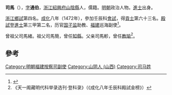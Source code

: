 '''司馬{{ruby|垔|yīn}}'''（{{bd|1439年||？}}），[[表字|字]]'''通伯'''，[[浙江|浙江]][[紹興府|紹興府]][[山陰縣|山陰縣]]人，儒籍。[[明朝|明朝]]政治人物。[[進士|進士]]出身。

[[浙江|浙江]][[鄉試|鄉試]]第四名。[[成化|成化]]八年（1472年），參加壬辰科[[會試|會試]]，得[[貢士|貢士]]第六十三名。[[殿試|殿試]]登[[進士|進士]]第三甲第二名，历官[[国子监|国子监]]助教、[[福建|福建]]巡海副使<ref>{{cite book|author=澹泊|title=《中国名人志编纂委员会》|year=2001年12月|publisher=中国档案出版社|isbn=7-80166-145-1}}</ref>。

曾祖父司馬緒。祖父司馬簡，曾任[[知縣|知縣]]。父亲司馬軫，曾任[[教諭|教諭]]<ref>《天一阁藏明代科举录选刊·登科录》（《成化八年壬辰科殿試金榜》）</ref>。

==參考==
{{reflist}}
{{明朝人物小作品}}
{{成化八年壬辰科殿試金榜}}
[[Category:明朝福建按察司副使|Category:明朝福建按察司副使]]
[[Category:山阴人_(山西)|Category:山阴人 (山西)]]
[[Category:司马姓|Category:司马姓]]